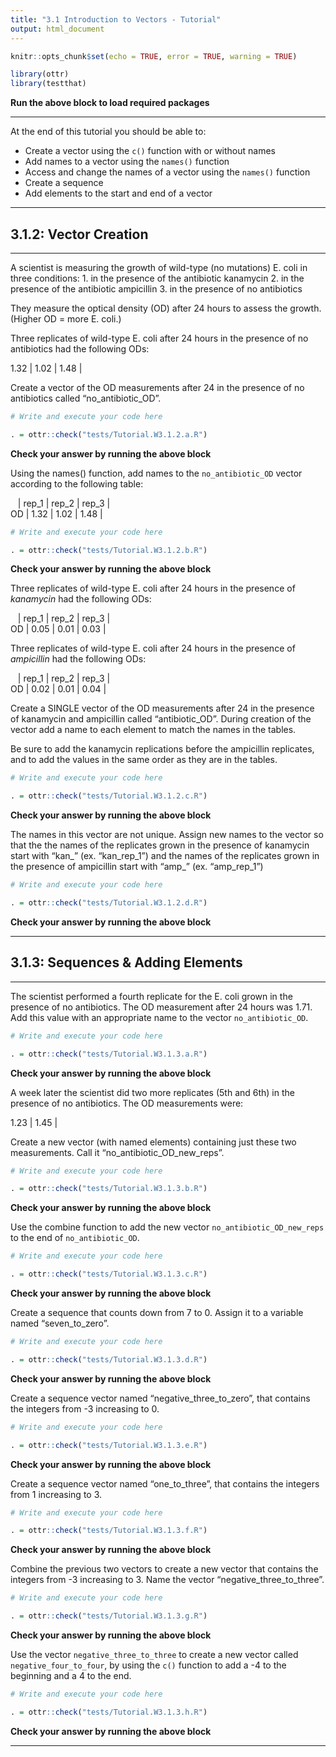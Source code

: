 ```yaml
---
title: "3.1 Introduction to Vectors - Tutorial"
output: html_document
---
```


```r
knitr::opts_chunk$set(echo = TRUE, error = TRUE, warning = TRUE)

library(ottr)
library(testthat)
```
**Run the above block to load required packages**

---

At the end of this tutorial you should be able to:

* Create a vector using the `c()` function with or without names
* Add names to a vector using the `names()` function
* Access and change the names of a vector using the `names()` function
* Create a sequence 
* Add elements to the start and end of a vector

---

## 3.1.2: Vector Creation

---

A scientist is measuring the growth of wild-type (no mutations) E. coli in three conditions:
1. in the presence of the antibiotic kanamycin
2. in the presence of the antibiotic ampicillin
3. in the presence of no antibiotics

They measure the optical density (OD) after 24 hours to assess the growth. (Higher OD = more E. coli.)

Three replicates of wild-type E. coli after 24 hours in the presence of no antibiotics had the following ODs:

| 1.32 | 1.02 | 1.48 |

Create a vector of the OD measurements after 24 in the presence of no antibiotics called "no_antibiotic_OD". 
```r
# Write and execute your code here

```

```r
. = ottr::check("tests/Tutorial.W3.1.2.a.R")
```
**Check your answer by running the above block** 

Using the names() function, add names to the `no_antibiotic_OD` vector according to the following table:

|    | rep_1 | rep_2 | rep_3 |
| OD | 1.32  | 1.02  | 1.48  |
```r
# Write and execute your code here

```

```r
. = ottr::check("tests/Tutorial.W3.1.2.b.R")
```
**Check your answer by running the above block** 

Three replicates of wild-type E. coli after 24 hours in the presence of *kanamycin* had the following ODs:

|    | rep_1 | rep_2 | rep_3 |
| OD | 0.05  | 0.01  | 0.03  | 

Three replicates of wild-type E. coli after 24 hours in the presence of *ampicillin* had the following ODs:

|    | rep_1 | rep_2 | rep_3 |
| OD | 0.02  | 0.01  | 0.04  |

Create a SINGLE vector of the OD measurements after 24 in the presence of kanamycin and ampicillin called "antibiotic_OD". During creation of the vector add a name to each element to match the names in the tables. 

Be sure to add the kanamycin replications before the ampicillin replicates, and to add the values in the same order as they are in the tables.
```r
# Write and execute your code here

```

```r
. = ottr::check("tests/Tutorial.W3.1.2.c.R")
```
**Check your answer by running the above block** 

The names in this vector are not unique. Assign new names to the vector so that the the names of the replicates grown in the presence of kanamycin start with "kan_" (ex. "kan_rep_1") and the names of the replicates grown in the presence of ampicillin start with "amp_" (ex. "amp_rep_1")
```r
# Write and execute your code here

```

```r
. = ottr::check("tests/Tutorial.W3.1.2.d.R")
```
**Check your answer by running the above block** 

---

## 3.1.3: Sequences & Adding Elements

---

The scientist performed a fourth replicate for the E. coli grown in the presence of no antibiotics. The OD measurement after 24 hours was 1.71. Add this value with an appropriate name to the vector `no_antibiotic_OD`. 
```r
# Write and execute your code here

```

```r
. = ottr::check("tests/Tutorial.W3.1.3.a.R")
```
**Check your answer by running the above block** 

A week later the scientist did two more replicates (5th and 6th) in the presence of no antibiotics. The OD measurements were:

| 1.23 | 1.45 |

Create a new vector (with named elements) containing just these two measurements. Call it "no_antibiotic_OD_new_reps".
```r
# Write and execute your code here

```

```r
. = ottr::check("tests/Tutorial.W3.1.3.b.R")
```
**Check your answer by running the above block** 

Use the combine function to add the new vector `no_antibiotic_OD_new_reps` to the end of `no_antibiotic_OD`.
```r
# Write and execute your code here

```

```r
. = ottr::check("tests/Tutorial.W3.1.3.c.R")
```
**Check your answer by running the above block** 

Create a sequence that counts down from 7 to 0. Assign it to a variable named "seven_to_zero".
```r
# Write and execute your code here

```

```r
. = ottr::check("tests/Tutorial.W3.1.3.d.R")
```
**Check your answer by running the above block** 

Create a sequence vector named "negative_three_to_zero", that contains the integers from -3 increasing to 0.
```r
# Write and execute your code here

```

```r
. = ottr::check("tests/Tutorial.W3.1.3.e.R")
```
**Check your answer by running the above block** 

Create a sequence vector named "one_to_three", that contains the integers from 1 increasing to 3.
```r
# Write and execute your code here

```

```r
. = ottr::check("tests/Tutorial.W3.1.3.f.R")
```
**Check your answer by running the above block** 

Combine the previous two vectors to create a new vector that contains the integers from -3 increasing to 3. Name the vector "negative_three_to_three".
```r
# Write and execute your code here

```

```r
. = ottr::check("tests/Tutorial.W3.1.3.g.R")
```
**Check your answer by running the above block** 

Use the vector `negative_three_to_three` to create a new vector called `negative_four_to_four`, by using the `c()` function to add a -4 to the beginning and a 4 to the end.
```r
# Write and execute your code here

```

```r
. = ottr::check("tests/Tutorial.W3.1.3.h.R")
```
**Check your answer by running the above block** 

---
